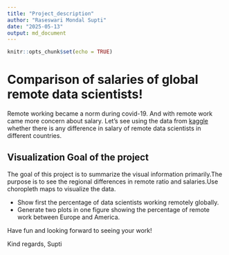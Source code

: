 ```yaml
---
title: "Project_description"
author: "Raseswari Mondal Supti"
date: "2025-05-13"
output: md_document
---
```


```r
knitr::opts_chunk$set(echo = TRUE)
```

# Comparison of salaries of global remote data scientists!

Remote working became a norm during covid-19. And with remote work came more concern about salary. Let's see using the data from
[kaggle](https://www.kaggle.com/datasets/abhinavshaw09/data-science-job-salaries-2024?resource=download) 
whether there is any difference in salary of remote data scientists in different countries.

## Visualization Goal of the project

The goal of this project is to summarize the visual information primarily.The purpose is to see the regional differences in remote ratio and salaries.Use choropleth maps to visualize the data.

- Show first the percentage of data scientists working remotely globally.
- Generate two plots in one figure showing the percentage of remote work between Europe and America.


Have fun and looking forward to seeing your work!

Kind regards,
Supti
